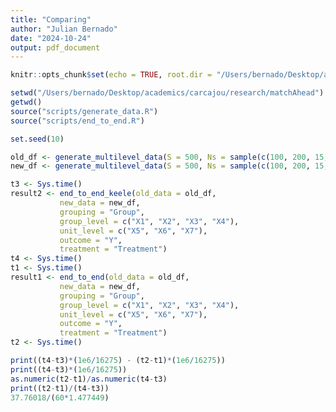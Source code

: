 ```yaml
---
title: "Comparing"
author: "Julian Bernado"
date: "2024-10-24"
output: pdf_document
---
```


```r
knitr::opts_chunk$set(echo = TRUE, root.dir = "/Users/bernado/Desktop/academics/carcajou/research/matchAhead")
```

```r
setwd("/Users/bernado/Desktop/academics/carcajou/research/matchAhead")
getwd()
source("scripts/generate_data.R")
source("scripts/end_to_end.R")
```

```r
set.seed(10)

old_df <- generate_multilevel_data(S = 500, Ns = sample(c(100, 200, 15, 20, 4), size = 500, replace = TRUE), p = 7) %>% assign_treatment(Nt = 35)
new_df <- generate_multilevel_data(S = 500, Ns = sample(c(100, 200, 15, 20, 4), size = 500, replace = TRUE), p = 7) %>% assign_treatment(Nt = 35)

t3 <- Sys.time()
result2 <- end_to_end_keele(old_data = old_df,
           new_data = new_df,
           grouping = "Group",
           group_level = c("X1", "X2", "X3", "X4"),
           unit_level = c("X5", "X6", "X7"),
           outcome = "Y",
           treatment = "Treatment")
t4 <- Sys.time()
t1 <- Sys.time()
result1 <- end_to_end(old_data = old_df,
           new_data = new_df,
           grouping = "Group",
           group_level = c("X1", "X2", "X3", "X4"),
           unit_level = c("X5", "X6", "X7"),
           outcome = "Y",
           treatment = "Treatment")
t2 <- Sys.time()

print((t4-t3)*(1e6/16275) - (t2-t1)*(1e6/16275))
print((t4-t3)*(1e6/16275))
as.numeric(t2-t1)/as.numeric(t4-t3)
print((t2-t1)/(t4-t3))
37.76018/(60*1.477449)
```
